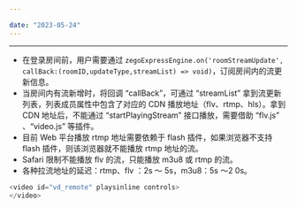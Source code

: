 ```yaml
---

date: "2023-05-24"
---
```


<Title>Web 平台如何实现从 CDN 拉流？</Title>



- - -

- 在登录房间前，用户需要通过 `zegoExpressEngine.on('roomStreamUpdate', callBack:(roomID,updateType,streamList) => void)`，订阅房间内的流更新信息。
- 当房间内有流新增时，将回调 “callBack”，可通过 “streamList” 拿到流更新列表，列表成员属性中包含了对应的 CDN 播放地址（flv、rtmp、hls）。拿到 CDN 地址后，不能通过 “startPlayingStream” 接口播放，需要借助 “flv.js” 、“video.js” 等插件。
- 目前 Web 平台播放 rtmp 地址需要依赖于 flash 插件，如果浏览器不支持 flash 插件，则该浏览器就不能播放 rtmp 地址的流。
- Safari 限制不能播放 flv 的流，只能播放 m3u8 或 rtmp 的流。
- 各种拉流地址的延迟：rtmp、flv ：2s ～ 5s，m3u8：5s ～2 0s。  

```js
<video id="vd_remote" playsinline controls>
</video>
```

